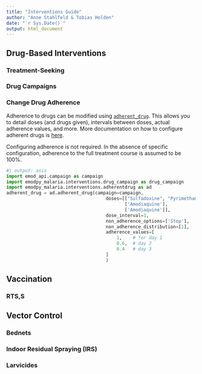 ```yaml
---
title: "Interventions Guide"
author: "Anne Stahlfeld & Tobias Holden"
date: "`r Sys.Date()`"
output: html_document
---
```


## Drug-Based Interventions

### Treatment-Seeking

### Drug Campaigns

### Change Drug Adherence

Adherence to drugs can be modified using [`adherent_drug`](https://github.com/numalariamodeling/emodpy-malaria/blob/main/emodpy_malaria/interventions/adherentdrug.py). This allows you to detail doses (and drugs given), intervals between doses, actual adherence values, and more. More documentation on how to configure adherent drugs is [here](https://docs.idmod.org/projects/emod-malaria/en/latest/parameter-campaign-individual-adherentdrug.html).

Configuring adherence is not required. In the absence of specific configuration, adherence to the full treatment course is assumed to be 100%.

```python
#| output: asis
import emod_api.campaign as campaign
import emodpy_malaria.interventions.drug_campaign as drug_campaign
import emodpy_malaria.interventions.adherentdrug as ad
adherent_drug = ad.adherent_drug(campaign=campaign,
                                     doses=[["Sulfadoxine", "Pyrimethamine", 'Amodiaquine'],
                                            ['Amodiaquine'],
                                            ['Amodiaquine']],
                                     dose_interval=1,
                                     non_adherence_options=['Stop'],
                                     non_adherence_distribution=[1],
                                     adherence_values=[
                                         1,    # for day 1
                                         0.6,  # day 2
                                         0.4   # day 3
                                     ]
                                     )
```
## Vaccination

### RTS,S

## Vector Control

### Bednets

### Indoor Residual Spraying (IRS)

### Larvicides
